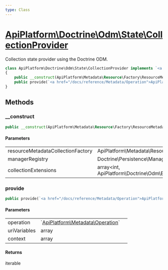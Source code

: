 ```yaml
---
type: Class
---
```


# [ApiPlatform\Doctrine\Odm\State\CollectionProvider](/docs/reference/Doctrine/Odm/State/CollectionProvider)

Collection state provider using the Doctrine ODM.

```php
class ApiPlatform\Doctrine\Odm\State\CollectionProvider implements `<a href="/docs/reference/State/ProviderInterface">ApiPlatform\State\ProviderInterface</a>`
{
    public __construct(ApiPlatform\Metadata\Resource\Factory\ResourceMetadataCollectionFactoryInterface $resourceMetadataCollectionFactory, Doctrine\Persistence\ManagerRegistry $managerRegistry, array&lt;int, ApiPlatform\Doctrine\Odm\Extension\AggregationCollectionExtensionInterface&gt; $collectionExtensions)
    public provide(`<a href="/docs/reference/Metadata/Operation">ApiPlatform\Metadata\Operation</a>` $operation, array $uriVariables, array $context): iterable
}
```
## Methods

### __construct



```php
public __construct(ApiPlatform\Metadata\Resource\Factory\ResourceMetadataCollectionFactoryInterface $resourceMetadataCollectionFactory, Doctrine\Persistence\ManagerRegistry $managerRegistry, array&lt;int, ApiPlatform\Doctrine\Odm\Extension\AggregationCollectionExtensionInterface&gt; $collectionExtensions)
```

#### Parameters

<table><tbody>
<tr><td>resourceMetadataCollectionFactory</td><td>ApiPlatform\Metadata\Resource\Factory\ResourceMetadataCollectionFactoryInterface</td><td></td></tr><tr><td>managerRegistry</td><td>Doctrine\Persistence\ManagerRegistry</td><td></td></tr><tr><td>collectionExtensions</td><td>array&lt;int, ApiPlatform\Doctrine\Odm\Extension\AggregationCollectionExtensionInterface&gt;</td><td></td></tr>
</tbody>
</table>

### provide



```php
public provide(`<a href="/docs/reference/Metadata/Operation">ApiPlatform\Metadata\Operation</a>` $operation, array $uriVariables, array $context): iterable
```

#### Parameters

<table><tbody>
<tr><td>operation</td><td>`<a href="/docs/reference/Metadata/Operation">ApiPlatform\Metadata\Operation</a>`</td><td></td></tr><tr><td>uriVariables</td><td>array</td><td></td></tr><tr><td>context</td><td>array</td><td></td></tr>
</tbody>
</table>

#### Returns

iterable
